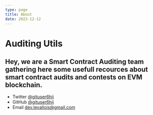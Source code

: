 ```yaml
---
type: page
title: About
date: 2022-12-12
---
```


# Auditing Utils

Hey, we are a Smart Contract Auditing team gathering here some usefull recources about smart contract audits and contests on EVM blockchain.
---

- Twitter [@gituser6hij](https://twitter.com/gituser6hij)
- GitHub [@gituser6hij](https://github.com/gituser6hij)
- Email dev.levallois@gmail.com
